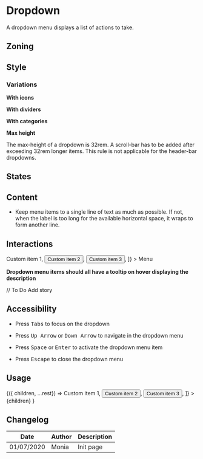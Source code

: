 

<Meta title="Components/Dropdown" component={Dropdown} />

<FigmaLink href="https://www.figma.com/file/IUeLBwjDCMkpdO7OtZ29u1/Dropdown" />

# Dropdown

A dropdown menu displays a list of actions to take.

## Zoning

<FigmaImage src="https://www.figma.com/file/qc8oUSyVJM67gSsbTShftt/%F0%9F%93%90-Zoning?node-id=1%3A22" alt="zoning image for dropdown" />

## Style

### Variations

**With icons**

<FigmaImage src="https://www.figma.com/file/IUeLBwjDCMkpdO7OtZ29u1/Dropdown?node-id=3%3A319" alt="dropdown with icons" />


**With dividers** 

<FigmaImage src="https://www.figma.com/file/IUeLBwjDCMkpdO7OtZ29u1/Dropdown?node-id=3%3A391" alt="dropdown with dividers" />


**With categories**

<FigmaImage src="https://www.figma.com/file/IUeLBwjDCMkpdO7OtZ29u1/Dropdown?node-id=3%3A357" alt="dropdown with categories" />


**Max height**

The max-height of a dropdown is 32rem. A scroll-bar has to be added after exceeding 32rem longer items.
This rule is not applicable for the header-bar dropdowns.

## States

<FigmaImage src="https://www.figma.com/file/IUeLBwjDCMkpdO7OtZ29u1/Dropdown?node-id=3%3A250" alt="dropdown behaviors" />


## Content

<Use>
	<Use.Do>
		<ul>
			<li>
				Keep menu items to a single line of text as much as possible. If not, when the label is too long for the available horizontal space, it wraps to form another line.
			</li>
    </ul>
	</Use.Do>
</Use>


## Interactions

<Canvas>
  <Story name="information">
	<Dropdown
		as={Button}
		aria-label="Custom menu"
		items={[
			<button>Custom item 1</button>,
			<button>Custom item 2</button>,
			<button>Custom item 3</button>,
		]}
	>
		Menu
	</Dropdown>
  </Story>
</Canvas>

**Dropdown menu items should all have a tooltip on hover displaying the description**

// To Do Add story


## Accessibility

- Press <kbd>Tabs</kbd> to focus on the dropdown

- Press <kbd>Up Arrow</kbd> or <kbd>Down Arrow</kbd> to navigate in the dropdown menu

- Press <kbd>Space</kbd> or <kbd>Enter</kbd> to activate the dropdown menu item

- Press <kbd>Escape</kbd> to close the dropdown menu

## Usage

<Canvas>
  <Story
    name="usage"
    height="20rem"
    args={{
      children: 'Lorem ipsum',
    }}
  >
    {({ children, ...rest}) => <Dropdown
                                {...rest}
                                as={Link}
                           		items={[
                                   <button>Custom item 1</button>,
                                   <button>Custom item 2</button>,
                                   <button>Custom item 3</button>,
                               ]}
                            >
                                {children}
                            </Dropdown>}
  </Story>
</Canvas>

<ArgsTable story="usage" />


## Changelog

| Date       | Author | Description |
| ---------- | ------ | ----------- |
| 01/07/2020 | Monia  | Init page   |
